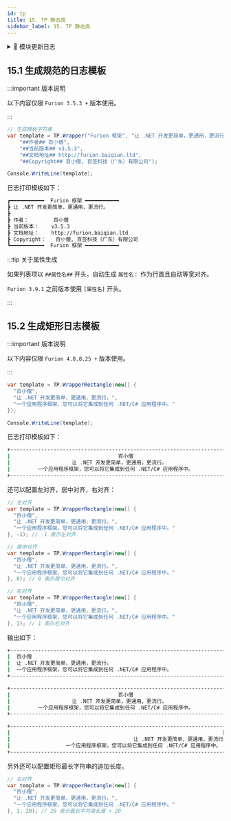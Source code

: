 ```yaml
---
id: tp
title: 15. TP 静态类
sidebar_label: 15. TP 静态类
---
```



<details>
  <summary>📝 模块更新日志</summary>
  <div>
<div>

- **新特性**

  - &nbsp;<Tag>新增</Tag> `TP.WrapperRectangle` 绘制矩形日志模板 <sup>4.8.8.25</sup> <sup>⏱️2023.06.14</sup> [60ffd76](https://gitee.com/dotnetchina/Furion/commit/60ffd76783633ac4fc7baaf845e14cb59518b795)

- **问题修复**

  - &nbsp;<Tag>修复</Tag> `TP.Wrapper` 静态类不能准确识别多行内容问题 <sup>4.8.7.40</sup> <sup>⏱️2023.04.10</sup> [#I6UAC8](https://gitee.com/dotnetchina/Furion/issues/I6UAC8)

</div>
  </div>
</details>

## 15.1 生成规范的日志模板

:::important 版本说明

以下内容仅限 `Furion 3.5.3 +` 版本使用。

:::

```cs showLineNumbers {2}
// 生成模板字符串
var template = TP.Wrapper("Furion 框架", "让 .NET 开发更简单，更通用，更流行。",
    "##作者## 百小僧",
    "##当前版本## v3.5.3",
    "##文档地址## http://furion.baiqian.ltd",
    "##Copyright## 百小僧, 百签科技（广东）有限公司");

Console.WriteLine(template);
```

日志打印模板如下：

```bash showLineNumbers
┏━━━━━━━━━━━  Furion 框架 ━━━━━━━━━━━
┣ 让 .NET 开发更简单，更通用，更流行。
┣
┣ 作者：        百小僧
┣ 当前版本：    v3.5.3
┣ 文档地址：    http://furion.baiqian.ltd
┣ Copyright：   百小僧, 百签科技（广东）有限公司
┗━━━━━━━━━━━  Furion 框架 ━━━━━━━━━━━

```

:::tip 关于属性生成

如果列表项以 `##属性名##` 开头，自动生成 `属性名：` 作为行首且自动等宽对齐。

`Furion 3.9.1` 之前版本使用 `[属性名]` 开头。

:::

## 15.2 生成矩形日志模板

:::important 版本说明

以下内容仅限 `Furion 4.8.8.25 +` 版本使用。

:::

```cs showLineNumbers {1}
var template = TP.WrapperRectangle(new[] {
  "百小僧",
  "让 .NET 开发更简单，更通用，更流行。",
  "一个应用程序框架，您可以将它集成到任何 .NET/C# 应用程序中。"
});

Console.WriteLine(template);
```

日志打印模板如下：

```bash showLineNumbers
+-----------------------------------------------------------------------------+
|                                   百小僧                                    |
|                    让 .NET 开发更简单，更通用，更流行。                      |
|         一个应用程序框架，您可以将它集成到任何 .NET/C# 应用程序中。           |
+-----------------------------------------------------------------------------+
```

还可以配置左对齐，居中对齐，右对齐：

```cs showLineNumbers {6,13,20}
// 左对齐
var template = TP.WrapperRectangle(new[] {
  "百小僧",
  "让 .NET 开发更简单，更通用，更流行。",
  "一个应用程序框架，您可以将它集成到任何 .NET/C# 应用程序中。"
}, -1); // -1 表示左对齐

// 居中对齐
var template = TP.WrapperRectangle(new[] {
  "百小僧",
  "让 .NET 开发更简单，更通用，更流行。",
  "一个应用程序框架，您可以将它集成到任何 .NET/C# 应用程序中。"
}, 0); // 0 表示居中对齐

// 右对齐
var template = TP.WrapperRectangle(new[] {
  "百小僧",
  "让 .NET 开发更简单，更通用，更流行。",
  "一个应用程序框架，您可以将它集成到任何 .NET/C# 应用程序中。"
}, 1); // 1 表示右对齐
```

输出如下：

```bash showLineNumbers
+-----------------------------------------------------------------------------+
|  百小僧                                                                     |
|  让 .NET 开发更简单，更通用，更流行。                                        |
|  一个应用程序框架，您可以将它集成到任何 .NET/C# 应用程序中。                  |
+-----------------------------------------------------------------------------+

+-----------------------------------------------------------------------------+
|                                   百小僧                                    |
|                    让 .NET 开发更简单，更通用，更流行。                      |
|         一个应用程序框架，您可以将它集成到任何 .NET/C# 应用程序中。           |
+-----------------------------------------------------------------------------+

+-----------------------------------------------------------------------------+
|                                                                     百小僧  |
|                                        让 .NET 开发更简单，更通用，更流行。  |
|                  一个应用程序框架，您可以将它集成到任何 .NET/C# 应用程序中。  |
+-----------------------------------------------------------------------------+
```

另外还可以配置矩形最长字符串的追加长度。

```cs
// 右对齐
var template = TP.WrapperRectangle(new[] {
  "百小僧",
  "让 .NET 开发更简单，更通用，更流行。",
  "一个应用程序框架，您可以将它集成到任何 .NET/C# 应用程序中。"
}, 1, 20); // 20 表示最长字符串长度 + 20
```
